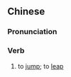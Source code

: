 {{also|纵身}}
==Chinese==
{{zh-forms|s=纵身}}

===Pronunciation===
{{zh-pron
|m=zòngshēn
|c=zung3 san1
|mn=qz,tw,xm,zz:chhiòng-sin
|cat=verb
}}

===Verb===
{{zh-verb}}

# to [[jump]]; to [[leap]]